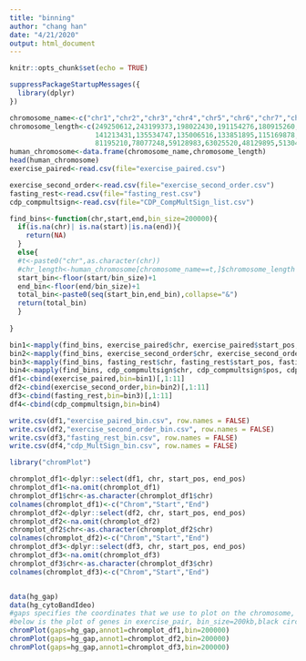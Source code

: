 ```yaml
---
title: "binning"
author: "chang han"
date: "4/21/2020"
output: html_document
---
```


```r
knitr::opts_chunk$set(echo = TRUE)
```
```r
suppressPackageStartupMessages({
  library(dplyr)
})
```

```r
chromosome_name<-c("chr1","chr2","chr3","chr4","chr5","chr6","chr7","chr8","chr9","chr10","chr11","chr12","chr13","chr14","chr15","chr16","chr17","chr18","chr19","chr20","chr21","chr22","chrX","chrY")
chromosome_length<-c(249250612,243199373,198022430,191154276,180915260,171115067,159138663,146364022,
                     141213431,135534747,135006516,133851895,115169878,107349540,102531392,90354753,
                     81195210,78077248,59128983,63025520,48129895,51304566,155270560,59373566)
human_chromosome<-data.frame(chromosome_name,chromosome_length)
head(human_chromosome)
exercise_paired<-read.csv(file="exercise_paired.csv")

exercise_second_order<-read.csv(file="exercise_second_order.csv")
fasting_rest<-read.csv(file="fasting_rest.csv")
cdp_compmultsign<-read.csv(file="CDP_CompMultSign_list.csv")

```



```r
find_bins<-function(chr,start,end,bin_size=200000){
  if(is.na(chr)| is.na(start)|is.na(end)){
    return(NA)
  }
  else{
  #t<-paste0("chr",as.character(chr))
  #chr_length<-human_chromosome[chromosome_name==t,]$chromosome_length
  start_bin<-floor(start/bin_size)+1
  end_bin<-floor(end/bin_size)+1
  total_bin<-paste0(seq(start_bin,end_bin),collapse="&")
  return(total_bin)
  }
  
}
```
```r
bin1<-mapply(find_bins, exercise_paired$chr, exercise_paired$start_pos, exercise_paired$end_pos)
bin2<-mapply(find_bins, exercise_second_order$chr, exercise_second_order$start_pos, exercise_second_order$end_pos)
bin3<-mapply(find_bins, fasting_rest$chr, fasting_rest$start_pos, fasting_rest$end_pos)
bin4<-mapply(find_bins, cdp_compmultsign$chr, cdp_compmultsign$pos, cdp_compmultsign$pos)
df1<-cbind(exercise_paired,bin=bin1)[,1:11]
df2<-cbind(exercise_second_order,bin=bin2)[,1:11]
df3<-cbind(fasting_rest,bin=bin3)[,1:11]
df4<-cbind(cdp_compmultsign,bin=bin4)

```
```r
write.csv(df1,"exercise_paired_bin.csv", row.names = FALSE)
write.csv(df2,"exercise_second_order_bin.csv", row.names = FALSE)
write.csv(df3,"fasting_rest_bin.csv", row.names = FALSE)
write.csv(df4,"cdp_MultSign_bin.csv", row.names = FALSE)
```

```r
library("chromPlot")
```
```r
chromplot_df1<-dplyr::select(df1, chr, start_pos, end_pos)
chromplot_df1<-na.omit(chromplot_df1)
chromplot_df1$chr<-as.character(chromplot_df1$chr)
colnames(chromplot_df1)<-c("Chrom","Start","End")
chromplot_df2<-dplyr::select(df2, chr, start_pos, end_pos)
chromplot_df2<-na.omit(chromplot_df2)
chromplot_df2$chr<-as.character(chromplot_df2$chr)
colnames(chromplot_df2)<-c("Chrom","Start","End")
chromplot_df3<-dplyr::select(df3, chr, start_pos, end_pos)
chromplot_df3<-na.omit(chromplot_df3)
chromplot_df3$chr<-as.character(chromplot_df3$chr)
colnames(chromplot_df3)<-c("Chrom","Start","End")

```
```r

```


```r
data(hg_gap)
data(hg_cytoBandIdeo)
#gaps specifies the coordinates that we use to plot on the chromosome, hg_gap is provided in package
#below is the plot of genes in exercise_pair, bin_size=200kb,black circile is centromere
chromPlot(gaps=hg_gap,annot1=chromplot_df1,bin=200000)
chromPlot(gaps=hg_gap,annot1=chromplot_df2,bin=200000)
chromPlot(gaps=hg_gap,annot1=chromplot_df3,bin=200000)
```






